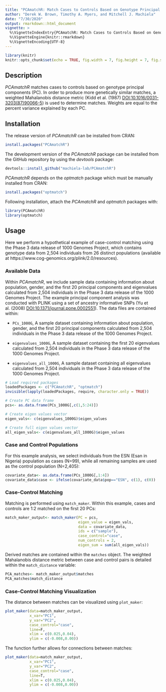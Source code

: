 ```yaml
---
title: "PCAmatchR: Match Cases to Controls Based on Genotype Principal Components"
author: "Derek W. Brown, Timothy A. Myers, and Mitchell J. Machiela"
date: "7/30/2020"
output: rmarkdown::html_document
vignette: >
  %\VignetteIndexEntry{PCAmatchR: Match Cases to Controls Based on Genotype Principal Components}
  %\VignetteEngine{knitr::rmarkdown}
  %\VignetteEncoding{UTF-8}
---
```


```r
library(knitr)
knitr::opts_chunk$set(echo = TRUE, fig.width = 7, fig.height = 7, fig.show = "hold")
```

## Description

*PCAmatchR* matches cases to controls based on genotype principal components (PC). In order to produce more genetically similar matches, a weighted Mahalanobis distance metric (Kidd et al. (1987) <DOI:10.1016/0031-3203(87)90066-5>) is used to determine matches. Weights are equal to the percent variance explained by each PC.

## Installation
The release version of *PCAmatchR* can be installed from CRAN:
```r
install.packages("PCAmatchR")
```
The development version of the *PCAmatchR* package can be installed from the GitHub repository by using the *devtools* package:
```r
devtools::install_github("machiela-lab/PCAmatchR")
```
*PCAmatchR* depends on the *optmatch* package which must be manually installed from CRAN:
```r
install.packages("optmatch")
```

Following installation, attach the *PCAmatchR* and *optmatch* packages with:
```r
library(PCAmatchR)
library(optmatch)
```

## Usage
Here we perform a hypothetical example of case-control matching using the Phase 3 data release of 1000 Genomes Project, which contains genotype data from 2,504 individuals from 26 distinct populations (available at https://www.cog-genomics.org/plink/2.0/resources). 

### Available Data
Within *PCAmatchR*, we include sample data containing information about population, gender, and the first 20 principal components and eigenvalues calculated from 2,504 individuals in the Phase 3 data release of the 1000 Genomes Project. The example principal component analysis was conducted with PLINK using a set of ancestry informative SNPs (Yu et al. (2008) <DOI:10.1371/journal.pone.0002551>). The data files are contained within: 

- `PCs_1000G`, A sample dataset containing information about population, gender, and the first 20 principal components calculated from 2,504 individuals in the Phase 3 data release of the 1000 Genomes Project.

- `eigenvalues_1000G`, A sample dataset containing the first 20 eigenvalues calculated from 2,504 individuals in the Phase 3 data release of the 1000 Genomes Project.

- `eigenvalues_all_1000G`, A sample dataset containing all eigenvalues calculated from 2,504 individuals in the Phase 3 data release of the 1000 Genomes Project.

```r
# Load required packages
loadedPackages <- c("PCAmatchR", "optmatch")
invisible(lapply(loadedPackages, require, character.only = TRUE))

# Create PC data frame
pcs<- as.data.frame(PCs_1000G[,c(1,5:24)])

# Create eigen values vector
eigen_vals<- c(eigenvalues_1000G)$eigen_values

# Create full eigen values vector
all_eigen_vals<- c(eigenvalues_all_1000G)$eigen_values
```

### Case and Control Populations
For this example analysis, we select individuals from the ESN (Esan in Nigeria) population as cases (N=99), while all remaining samples are used as the control population (N=2,405):
```r
covariate_data<- as.data.frame(PCs_1000G[,1:4])
covariate_data$case <- ifelse(covariate_data$pop=="ESN", c(1), c(0))
```

### Case-Control Matching
Matching is performed using `match_maker`. Within this example, cases and controls are 1:2 matched on the first 20 PCs: 
```r
match_maker_output<- match_maker(PC = pcs,
                                 eigen_value = eigen_vals,
                                 data = covariate_data,
                                 ids = c("sample"),
                                 case_control="case",
                                 num_controls = 2,
                                 eigen_sum = sum(all_eigen_vals))
```
Derived matches are contained within the `matches` object. The weighted Mahalanobis distance metric between case and control pairs is detailed within the `match_distance` variable:
```r
PCA_matches<- match_maker_output$matches
PCA_matches$match_distance
```

### Case-Control Matching Visualization
The distance between matches can be visualized using `plot_maker`: 
```r
plot_maker(data=match_maker_output,
           x_var="PC1",
           y_var="PC2",
           case_control="case",
           line=F,
           xlim = c(0.025,0.04),
           ylim = c(-0.008,0.00))
```

The function further allows for connections between matches:
```r
plot_maker(data=match_maker_output,
           x_var="PC1",
           y_var="PC2",
           case_control="case",
           line=T,
           xlim = c(0.025,0.04),
           ylim = c(-0.008,0.00))
```

